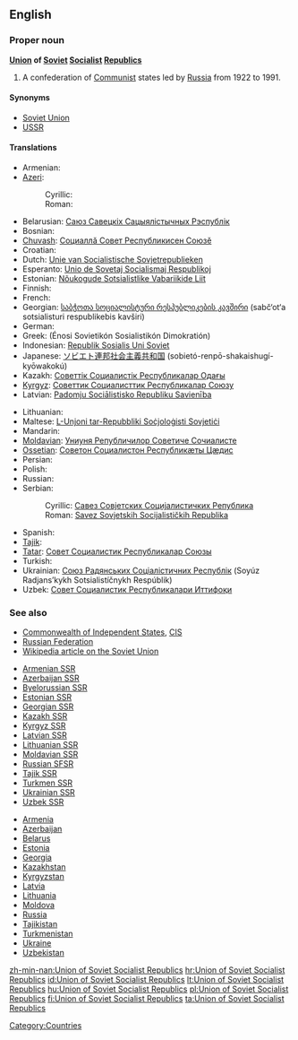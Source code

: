 ==English==

===Proper noun===
'''[[union|Union]] of [[Soviet]] [[Socialist]] [[republic|Republic]]s'''

# A confederation of [[Communist]] states led by [[Russia]] from 1922 to 1991.

====Synonyms====
* [[Soviet Union]]
* [[USSR]]

====Translations====
{{trans-top|a confederation of Communist states}}
* Armenian: {{t-|hy|Սովետական Սոցիալիստական Հանրապետությունների Միություն|tr=Sovetakan Soc'ialistakan Hanrapetut'yunneri Miut'yun}}
* [[Azeri]]:
*: Cyrillic: {{t-|az|Совет Сосиалист Республикалары Иттифагы|sc=Cyrl|xs=Azeri}}
*: Roman: {{t-|az|Sovet Sosialist Respublikaları İttifaqı|xs=Azeri}}
* Belarusian: [[Саюз Савецкіх Сацыялістычных Рэспублік]]
* Bosnian: {{t-|bs|Savez Sovjetskih Socijalističkih Republika|m}}
* [[Chuvash]]: [[Социаллă Совет Республикисен Союзĕ]]
* Croatian: {{t-|hr|Savez Sovjetskih Socijalističkih Republika|m}}
* Dutch: [[Unie van Socialistische Sovjetrepublieken]]
* Esperanto: [[Unio de Sovetaj Socialismaj Respublikoj]]
* Estonian: [[Nõukogude Sotsialistlike Vabariikide Liit]]
* Finnish: {{t+|fi|Sosialististen neuvostotasavaltojen liitto}}
* French: {{t-|fr|Union des Républiques Socialistes Soviétiques}}
* Georgian: [[საბჭოთა სოციალისტური რესპუბლიკების კავშირი]] (sabč‘ot‘a sotsialisturi respublikebis kavširi)
* German: {{t+|de|Union der Sozialistischen Sowjetrepubliken}}
* Greek: {{t-|el|Ένωση Σοβιετικών Σοσιαλιστικών Δημοκρατιών|f}} (Énosi Sovietikón Sosialistikón Dimokratión)
* Indonesian: [[Republik Sosialis Uni Soviet]]
* Japanese: [[ソビエト]][[連邦]][[社会主義]][[共和国]] (sobietó-renpō-shakaishugí-kyōwakokú)
* Kazakh: [[Советтік Социалистік Республикалар Одағы]]
* [[Kyrgyz]]: [[Советтик Социалисттик Республикалар Союзу]]
* Latvian: [[Padomju Sociālistisko Republiku Savienība]]
{{trans-mid}}
* Lithuanian: {{t+|lt|Tarybų Socialistinių Respublikų Sąjunga|xs=Lithuanian}}
* Maltese: [[L-Unjoni tar-Repubbliki Soċjoloġisti Sovjetiċi]]
* Mandarin: {{t|cmn|苏维埃社会主义共和国联盟|sc=Hani}}
* [[Moldavian]]: [[Униуня Републичилор Советиче Сочиалисте]]
* [[Ossetian]]: [[Советон Социалистон Республикæты Цæдис]]
* Persian: {{t|fa|اتحاد جماهیر شوروی سوسیالیستی|tr=ettehâd-e jamâhir-e šuravi-ye sosiyâlisti|xs=Persian}}
* Polish: {{t+|pl|Związek Socjalistycznych Republik Radzieckich}}
* Russian: {{t+|ru|Союз Советских Социалистических Республик|m|tr=Soyúz Sovétskikh Sotsialistíčeskikh Respúblik}}
* Serbian:
*: Cyrillic: [[Савез Совјетских Социјалистичких Република#Serbian|Савез Совјетских Социјалистичких Република]] {{m}}
*: Roman: [[Savez Sovjetskih Socijalističkih Republika#Serbian|Savez Sovjetskih Socijalističkih Republika]] {{m}}
* Spanish: {{t|es|Unión de Repúblicas Socialistas Soviéticas|f}}
* [[Tajik]]: {{t|tg|Иттиҳоди Ҷумҳуриҳои Сосиалистии Шӯравӣ|tr=Ittihod-i Jumhuriho-yi Sosialisti-i Šūravī|sc=Cyrl|xs=Tajik}}
* [[Tatar]]: [[Совет Социалистик Республикалар Союзы]]
* Turkish: {{t+|tr|Sovyet Sosyalist Cumhuriyetler Birliği}}
* Ukrainian: [[Союз Радянських Соціалістичних Республік]] (Soyúz Radjans’kykh Sotsialistíčnykh Respúblik)
* Uzbek: [[Совет Социалистик Республикалари Иттифоқи]]
{{trans-bottom}}

===See also===
* [[Commonwealth of Independent States]], [[CIS]]
* [[Russian Federation]]
* [[w:Soviet Union|Wikipedia article on the Soviet Union]]
{{top2}}
* [[Armenian SSR]]
* [[Azerbaijan SSR]]
* [[Byelorussian SSR]]
* [[Estonian SSR]]
* [[Georgian SSR]]
* [[Kazakh SSR]]
* [[Kyrgyz SSR]]
* [[Latvian SSR]]
* [[Lithuanian SSR]]
* [[Moldavian SSR]]
* [[Russian SFSR]]
* [[Tajik SSR]]
* [[Turkmen SSR]]
* [[Ukrainian SSR]]
* [[Uzbek SSR]]
{{mid2}}
* [[Armenia]]
* [[Azerbaijan]]
* [[Belarus]]
* [[Estonia]]
* [[Georgia]]
* [[Kazakhstan]]
* [[Kyrgyzstan]]
* [[Latvia]]
* [[Lithuania]]
* [[Moldova]]
* [[Russia]]
* [[Tajikistan]]
* [[Turkmenistan]]
* [[Ukraine]]
* [[Uzbekistan]]
{{bottom2}}

[[Category:Countries]]

[[zh-min-nan:Union of Soviet Socialist Republics]]
[[hr:Union of Soviet Socialist Republics]]
[[id:Union of Soviet Socialist Republics]]
[[lt:Union of Soviet Socialist Republics]]
[[hu:Union of Soviet Socialist Republics]]
[[pl:Union of Soviet Socialist Republics]]
[[fi:Union of Soviet Socialist Republics]]
[[ta:Union of Soviet Socialist Republics]]